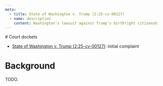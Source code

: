 ```yaml
---
meta:
  - title: State of Washington v. Trump (2:25-cv-00127)
  - name: description
    content: Washington's lawsuit against Trump's birthright citizenship EO.
---
```




<Frame frontmatter={frontmatter}>
# Court dockets

- [State of Washington v. Trump (2:25-cv-00127)](https://www.courtlistener.com/docket/69561931/state-of-washington-v-trump/?filed_after=&filed_before=&entry_gte=&entry_lte=&order_by=asc): initial complaint

# Background

TODO.
</Frame>
